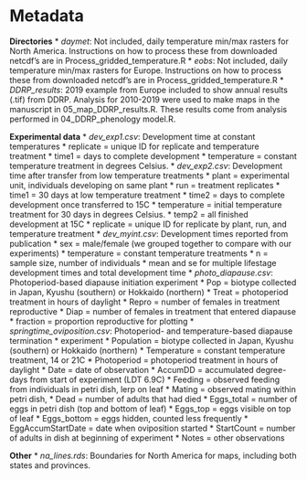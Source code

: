 # Metadata

**Directories**
* *daymet*: Not included, daily temperature min/max rasters for North America. Instructions on how to process these from downloaded netcdf's are in Process_gridded_temperature.R
* *eobs*: Not included, daily temperature min/max rasters for Europe. Instructions on how to process these from downloaded netcdf's are in Process_gridded_temperature.R
* *DDRP_results*: 2019 example from Europe included to show annual results (.tif) from DDRP. Analysis for 2010-2019 were used to make maps in the manuscript in 05_map_DDRP_results.R. These results come from analysis performed in 04_DDRP_phenology model.R.

**Experimental data**
* *dev_exp1.csv*: Development time at constant temperatures
    * replicate = unique ID for replicate and temperature treatment
    * time1 = days to complete development
    * temperature = constant temperature treatment in degrees Celsius.
* *dev_exp2.csv*: Development time after transfer from low temperature treatments
    * plant = experimental unit, individuals developing on same plant
    * run = treatment replicates
    * time1 = 30 days at low temperature treatment
    * time2 = days to complete development once transferred to 15C
    * temperature = initial temperature treatment for 30 days in degrees Celsius.
    * temp2 = all finished development at 15C
    * replicate = unique ID for replicate by plant, run, and temperature treatment
* *dev_myint.csv*: Development times reported from publication
    * sex = male/female (we grouped together to compare with our experiments)
    * temperature = constant temperature treatments
    * n = sample size, number of individuals
    * mean and se for multiple lifestage development times and total development time
* *photo_diapause.csv*: Photoperiod-based diapause initiation experiment
    * Pop = biotype collected in Japan, Kyushu (southern) or Hokkaido (northern)
    * Treat = photoperiod treatment in hours of daylight
    * Repro = number of females in treatment reproductive
    * Diap = number of females in treatment that entered diapause
    * fraction = proportion reproductive for plotting
* *springtime_oviposition.csv*: Photoperiod- and temperature-based diapause termination * experiment
    * Population = biotype collected in Japan, Kyushu (southern) or Hokkaido (northern)
    * Temperature = constant temperature treatment, 14 or 21C
    * Photoperiod = photoperiod treatment in hours of daylight
    * Date = date of observation
    * AccumDD = accumulated degree-days from start of experiment (LDT 6.9C)
    * Feeding = observed feeding from individuals in petri dish, lerp on leaf
    * Mating = observed mating within petri dish,
    * Dead = number of adults that had died
    * Eggs_total = number of eggs in petri dish (top and bottom of leaf)
    * Eggs_top = eggs visible on top of leaf
    * Eggs_bottom = eggs hidden, counted less frequently
    * EggAccumStartDate = date when oviposition started
    * StartCount = number of adults in dish at beginning of experiment
    * Notes = other observations

**Other**
* *na_lines.rds*: Boundaries for North America for maps, including both states and provinces.
